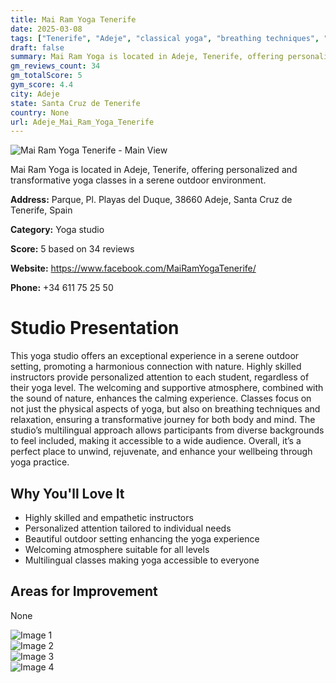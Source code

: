 ```yaml
---
title: Mai Ram Yoga Tenerife
date: 2025-03-08
tags: ["Tenerife", "Adeje", "classical yoga", "breathing techniques", "relaxation", "outdoor classes", "inclusive atmosphere", "Adeje"]  
draft: false
summary: Mai Ram Yoga is located in Adeje, Tenerife, offering personalized and transformative yoga classes in a serene outdoor environment.
gm_reviews_count: 34
gm_totalScore: 5
gym_score: 4.4
city: Adeje
state: Santa Cruz de Tenerife
country: None
url: Adeje_Mai_Ram_Yoga_Tenerife
---
```


<div className="aspect-[16/9] relative my-8">
  <img 
    src="https://lh5.googleusercontent.com/p/AF1QipN7dDChhVk0YCqx9nVgoVBVO1ECGwuTSlTRJimi=w1920-h1080-k-no"
    alt="Mai Ram Yoga Tenerife - Main View"
    className="object-cover absolute inset-0 w-full h-full rounded-lg"
  />
</div>

Mai Ram Yoga is located in Adeje, Tenerife, offering personalized and transformative yoga classes in a serene outdoor environment.

**Address:** Parque, Pl. Playas del Duque, 38660 Adeje, Santa Cruz de Tenerife, Spain

**Category:** Yoga studio

**Score:** 5 based on 34 reviews

**Website:** https://www.facebook.com/MaiRamYogaTenerife/

**Phone:** +34 611 75 25 50

# Studio Presentation

This yoga studio offers an exceptional experience in a serene outdoor setting, promoting a harmonious connection with nature. Highly skilled instructors provide personalized attention to each student, regardless of their yoga level. The welcoming and supportive atmosphere, combined with the sound of nature, enhances the calming experience. Classes focus on not just the physical aspects of yoga, but also on breathing techniques and relaxation, ensuring a transformative journey for both body and mind. The studio’s multilingual approach allows participants from diverse backgrounds to feel included, making it accessible to a wide audience. Overall, it’s a perfect place to unwind, rejuvenate, and enhance your wellbeing through yoga practice.

## Why You'll Love It

- Highly skilled and empathetic instructors
- Personalized attention tailored to individual needs
- Beautiful outdoor setting enhancing the yoga experience
- Welcoming atmosphere suitable for all levels
- Multilingual classes making yoga accessible to everyone

## Areas for Improvement

None

<div className="grid grid-cols-1 xl:grid-cols-2 gap-4 my-8">
<div className="aspect-[4/3] relative"><img src="https://lh3.googleusercontent.com/p/AF1QipOMu3fFC0y6TG_uTskTij7Sgqpm0z-UfhMErDjy=w1920-h1080-k-no" alt="Image 1" className="object-cover absolute inset-0 w-full h-full rounded-lg" /></div>
<div className="aspect-[4/3] relative"><img src="https://lh5.googleusercontent.com/p/AF1QipPCBuUToMsKs9dJRpDtcgUnepF_RsJ_4cNY9sm0=w1920-h1080-k-no" alt="Image 2" className="object-cover absolute inset-0 w-full h-full rounded-lg" /></div>
<div className="aspect-[4/3] relative"><img src="https://lh5.googleusercontent.com/p/AF1QipOckjtl5o32BPtrr7n6c43wZAWpc0D-aVdidrf4=w1920-h1080-k-no" alt="Image 3" className="object-cover absolute inset-0 w-full h-full rounded-lg" /></div>
<div className="aspect-[4/3] relative"><img src="https://lh3.googleusercontent.com/p/AF1QipMN5FtWqOLnvEJi6sz1DB6KTmMsIqSQKDn6WfLp=w1920-h1080-k-no" alt="Image 4" className="object-cover absolute inset-0 w-full h-full rounded-lg" /></div>
</div>